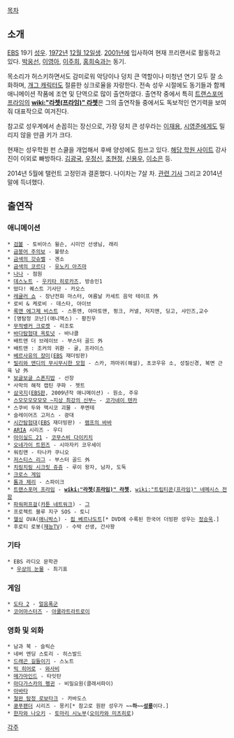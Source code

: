 [[목차]]

== 소개 ==

{{{#!html
<img src="http://cfile89.uf.daum.net/image/14497710B270F9700294FA">
}}}

[[EBS]] 19기 [[성우]]. [[1972년]] [[12월 12일]]생. [[2001년]]에 입사하여 현재 프리랜서로 활동하고 있다. [[박웅선]], [[이영아]], [[이주희]], [[홍희숙]]과는 동기.

목소리가 허스키하면서도 감미로워 악당이나 덩치 큰 역할이나 미청년 연기 모두 잘 소화하며, [[개그 캐릭터]]도 절륜한 싱크로율을 자랑한다. 전속 성우 시절에도 동기들과 함께 애니메이션 작품에 조연 및 단역으로 많이 출연하였다. 출연작 중에서 특히 [[트랜스포머 프라임]]의 '''[[wiki:"라쳇(프라임)" 라쳇]]'''은 그의 출연작들 중에서도 독보적인 연기력을 보여줘 대표작으로 여겨진다.

참고로 성우계에서 손꼽히는 장신으로, 가장 덩치 큰 성우라는 [[이재용]], [[시영준]]에게도 밀리지 않을 만큼 키가 크다.

현재는 성우학원 펀 스쿨을 개업해서 후배 양성에도 힘쓰고 있다. [http://www.wowifun.com/ 해당 학원 사이트] 강사진이 이외로 빠방하다. [[김광국]], [[우정신]], [[조현정]], [[신용우]], [[이소은]] 등.

2014년 5월에 탤런트 고정민과 결혼했다. 나이차는 7살 차. [http://news.naver.com/main/read.nhn?mode=LSD&mid=sec&sid1=106&oid=404&aid=0000071990 관련 기사] 그리고 2014년 말에 득녀했다.
== 출연작 ==
=== 애니메이션 ===
 * [[검볼]] - 토비아스 윌슨, 시미언 선생님, 래리
 * [[금붕어 주의보]] - 불량소
 * [[금색의 갓슈벨]] - 겐소
 * [[금색의 코르다]] - [[유노키 아즈마]]
 * [[나나(만화)|나나]] - 점원
 * [[데스노트]] - [[우키타 히로카즈]], 방송인1
 * 떴다! 퀘스트 기사단 - 카오스
 * [[레귤러 쇼]] - 장난전화 마스터, 여름날 카세트 음악 테이프 外
 * 로비 & 케로비 - 데스타, 아이브
 * [[록맨 에그제 비스트]] - 스톤맨, 야마토맨, 펑크, 커넬, 저지맨, 딩고, 샤인즈,교수
 * [명탐정 코난](애니맥스) - 황진우
 * [[무적뱅커 크로켓]] - 리조토
 * [[바다탐험대 옥토넛]] - 바나클
 * 배트맨 더 브레이브 - 부스터 골드 外
 * 배트맨 : 조커의 귀환 - 굴, 프라이스
 * [[베르사유의 장미]]([[EBS]] 재더빙판)
 * [[빌리와 맨디의 무시무시한 모험]] - 스카, 까마귀(해설), 초코우유 소, 성질신경, 복면 근육 남 外
 * [[보글보글 스폰지밥]] - 선장
 * 사막의 해적 캡틴 쿠파 - 젯트
 * [[삼국지]]([[EBS]]판, 2009년작 애니메이션) - 원소, 주유
 * [[스모모모모모모 ~지상 최강의 신부~]] - [[코가네이 텐카]]
 * 스쿠비 두와 맥시코 괴물 - 푸엔테
 * 슬레이어즈 고저스 - 광대
 * [[시간탐험대]]([[EBS]] 재더빙판) - [[램프의 바바]]
 * [[ARIA]] 시리즈 - 우디
 * [[아이실드 21]] - [[코무스비 다이키치]]
 * [[오네가이 트윈즈]] - 시마자키 코우세이
 * 워킹맨 - 타나카 쿠니오
 * [[저스티스 리그]] - 부스터 골드 外
 * [[치링치링 시크릿 쥬쥬]] - 루이 왕자, 남자, 도둑
 * [[크로스 게임]]
 * [[톰과 제리]] - 스파이크
 * [[트랜스포머 프라임]] - '''[[wiki:"라쳇(프라임)" 라쳇]]''', [[wiki:"트립티콘(프라임)" 네메시스 전함]]
 * [[파워퍼프걸]]([[카툰 네트워크]]) - [[그(파워퍼프걸)|그]]
 * 프로젝트 블루 지구 SOS - 토니
 * [[헬싱]] OVA([[애니박스]]) - [[핍 베르나도트]][* DVD에 수록된 한국어 더빙판 성우는 [[정승욱]].]
 * 후로티 로봇([[재능TV]]) - 수박 선생, 간사왕
=== 기타 ===
 * EBS 라디오 문학관
  * [[우상의 눈물]] - 최기표
=== 게임 ===
 * [[도타 2]] - [[얼음폭군]]
 * [[코어마스터즈]] - [[아쿨라트라트로이]]
=== 영화 및 외화 ===
 * 남과 북 - 슬릭슨
 * 네버 엔딩 스토리 - 히스발드
 * [[드래곤 길들이기]] - 스노트
 * [[빅 히어로]] - [[와사비(빅 히어로)|와사비]]
 * [[메가마인드]] - 타잇탄
 * [[마다가스카의 펭귄(영화)|마다가스카의 펭귄]] - 비밀요원(클래서파이)
 * [[아바타]]
 * [[철완 탐정 로보타크]] - 카바도스
 * [[쿵푸팬더]] 시리즈 - 몽키[* 참고로 원판 성우가 '''~~하~~[[성룡]]'''이다.]
 * [[한자와 나오키]] - [[한자와 나오키/등장인물 일람#s-3|토마리 시노부]]([[오이카와 미츠히로]])

[[각주]]
